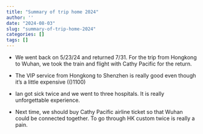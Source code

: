 ```yaml
---
title: "Summary of trip home 2024"
author: ''
date: "2024-08-03"
slug: "summary-of-trip-home-2024"
categories: []
tags: []
---
```


- We went back on 5/23/24 and returned 7/31. For the trip from Hongkong to Wuhan, we took the train and flight with Cathy Pacific for the return.

- The VIP service from Hongkong to Shenzhen is really good even though it's a little expensive (\(\yen\)1100)

- Ian got sick twice and we went to three hospitals. It is really unforgettable experience.

- Next time, we should buy Cathy Pacific airline ticket so that Wuhan could be connected together. To go through HK custom twice is really a pain. 




